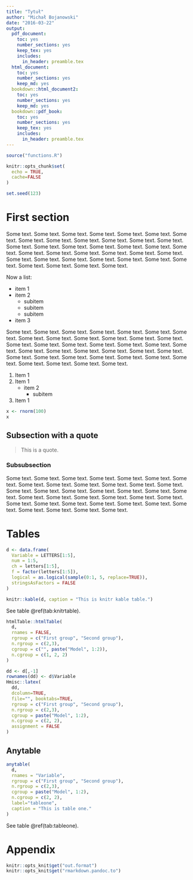 ```yaml
---
title: "Tytuł"
author: "Michał Bojanowski"
date: "2016-03-22"
output: 
  pdf_document:
    toc: yes
    number_sections: yes
    keep_tex: yes
    includes:
      in_header: preamble.tex
  html_document:
    toc: yes
    number_sections: yes
    keep_md: yes
  bookdown::html_document2:
    toc: yes
    number_sections: yes
    keep_md: yes
  bookdown::pdf_book:
    toc: yes
    number_sections: yes
    keep_tex: yes
    includes:
      in_header: preamble.tex
---
```


```r
source("functions.R")

knitr::opts_chunk$set(
  echo = TRUE,
  cache=FALSE
)

set.seed(123)
```

# First section

Some text. Some text. Some text. Some text. Some text. Some text. Some text. Some text. Some text. Some text. Some text. Some text. Some text. Some text. Some text. Some text. Some text. Some text. Some text. Some text. Some text. Some text. Some text. Some text. Some text. Some text. Some text. Some text. Some text. Some text. Some text. Some text. Some text. Some text. Some text. Some text. Some text. 

Now a list:

- item 1
- item 2
    + subitem
    + subitem
    + subitem
- item 3

Some text. Some text. Some text. Some text. Some text. Some text. Some text. Some text. Some text. Some text. Some text. Some text. Some text. Some text. Some text. Some text. Some text. Some text. Some text. Some text. Some text. Some text. Some text. Some text. Some text. Some text. Some text. Some text. Some text. Some text. Some text. Some text. Some text. Some text. Some text. Some text. Some text. 

1. Item 1
2. Item 1
    - item 2
        + subitem
3. Item 1


```r
x <- rnorm(100)
x
```

## Subsection with a quote

> This is a quote.


### Subsubsection

Some text. Some text. Some text. Some text. Some text. Some text. Some text. Some text. Some text. Some text. Some text. Some text. Some text. Some text. Some text. Some text. Some text. Some text. Some text. Some text. Some text. Some text. Some text. Some text. Some text. Some text. Some text. Some text. Some text. Some text. Some text. Some text. Some text. Some text. Some text. Some text. Some text. 


# Tables

```r
d <- data.frame(
  Variable = LETTERS[1:5],
  num = 1:5,
  ch = letters[1:5],
  f = factor(letters[1:5]),
  logical = as.logical(sample(0:1, 5, replace=TRUE)),
  stringsAsFactors = FALSE
)
```

```r
knitr::kable(d, caption = "This is knitr kable table.")
```

See table \@ref(tab:knitrtable).


```r
htmlTable::htmlTable(
  d,
  rnames = FALSE,
  rgroup = c("First group", "Second group"),
  n.rgroup = c(2,3),
  cgroup = c("", paste("Model", 1:2)),
  n.cgroup = c(1, 2, 2)
)
```


```r
dd <- d[,-1]
rownames(dd) <- d$Variable
Hmisc::latex(
  dd, 
  dcolumn=TRUE,
  file="", booktabs=TRUE, 
  rgroup = c("First group", "Second group"),
  n.rgroup = c(2,3),
  cgroup = paste("Model", 1:2),
  n.cgroup = c(2, 2),
  assignment = FALSE
)
```


## Anytable

```r
anytable(
  d,
  rnames = "Variable",
  rgroup = c("First group", "Second group"),
  n.rgroup = c(2,3),
  cgroup = paste("Model", 1:2),
  n.cgroup = c(2, 2),
  label="tableone",
  caption = "This is table one."
)
```


See table \@ref(tab:tableone).

# Appendix {-}

```r
knitr::opts_knit$get("out.format")
knitr::opts_knit$get("rmarkdown.pandoc.to")
```
